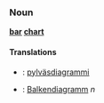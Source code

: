 ===Noun===
'''[[bar]] [[chart]]'''

====Translations====
*{{fi}}: [[pylväsdiagrammi]]
*{{de}}: [[Balkendiagramm]] ''n''